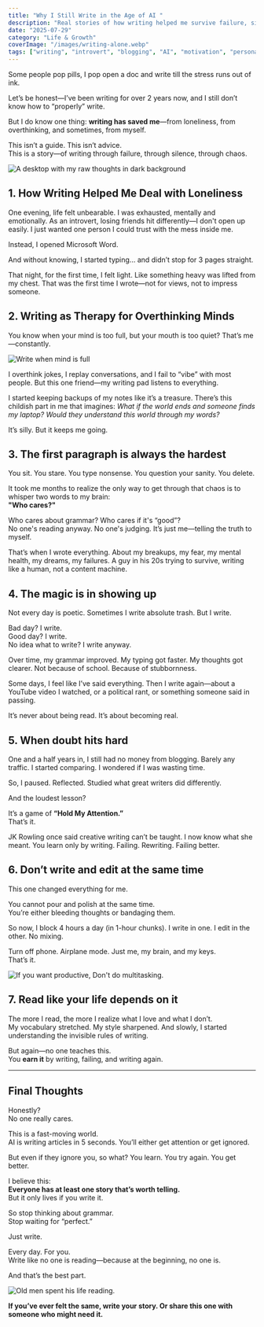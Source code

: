 ```yaml
---
title: "Why I Still Write in the Age of AI "
description: "Real stories of how writing helped me survive failure, silence, and overthinking—proof that authentic words still matter."
date: "2025-07-29"
category: "Life & Growth"
coverImage: "/images/writing-alone.webp"
tags: ["writing", "introvert", "blogging", "AI", "motivation", "personal growth"]
---
```



<Quote>
Some people pop pills, I pop open a doc and write till the stress runs out of ink.
</Quote>

Let’s be honest—I’ve been writing for over 2 years now, and I still don’t know how to “properly” write.

But I do know one thing: **writing has saved me**—from loneliness, from overthinking, and sometimes, from myself.

This isn’t a guide. This isn’t advice.  
This is a story—of writing through failure, through silence, through chaos.

<Image
  src="/images/raw-writing.webp"
  alt="A desktop with my raw thoughts in dark background"
  width={800}
  height={400}
  className="rounded-xl mx-auto my-6 shadow-lg"
/>

## 1. How Writing Helped Me Deal with Loneliness

One evening, life felt unbearable. I was exhausted, mentally and emotionally. As an introvert, losing friends hit differently—I don't open up easily. I just wanted one person I could trust with the mess inside me.

Instead, I opened Microsoft Word.

And without knowing, I started typing... and didn’t stop for 3 pages straight.

That night, for the first time, I felt light. Like something heavy was lifted from my chest. That was the first time I wrote—not for views, not to impress someone.

## 2. Writing as Therapy for Overthinking Minds

You know when your mind is too full, but your mouth is too quiet? That’s me—constantly.

<Image
  src="/images/mindful.webp"
  alt="Write when mind is full"
  width={800}
  height={400}
  className="rounded-xl mx-auto my-6 shadow-lg"
/>

I overthink jokes, I replay conversations, and I fail to “vibe” with most people. But this one friend—my writing pad listens to everything.

I started keeping backups of my notes like it’s a treasure. There’s this childish part in me that imagines: *What if the world ends and someone finds my laptop? Would they understand this world through my words?*

It’s silly. But it keeps me going.

## 3. The first paragraph is always the hardest

You sit. You stare. You type nonsense. You question your sanity. You delete.

It took me months to realize the only way to get through that chaos is to whisper two words to my brain:  
**"Who cares?"**

Who cares about grammar? Who cares if it's “good”?  
No one's reading anyway. No one's judging. It’s just me—telling the truth to myself.

That’s when I wrote everything. About my breakups, my fear, my mental health, my dreams, my failures. A guy in his 20s trying to survive, writing like a human, not a content machine.

## 4. The magic is in showing up

Not every day is poetic. Sometimes I write absolute trash. But I write.

Bad day? I write.  
Good day? I write.  
No idea what to write? I write anyway.

Over time, my grammar improved. My typing got faster. My thoughts got clearer. Not because of school. Because of stubbornness.

Some days, I feel like I’ve said everything. Then I write again—about a YouTube video I watched, or a political rant, or something someone said in passing.

It’s never about being read. It’s about becoming real.

## 5. When doubt hits hard

One and a half years in, I still had no money from blogging. Barely any traffic. I started comparing. I wondered if I was wasting time.

So, I paused. Reflected. Studied what great writers did differently.

And the loudest lesson?  

It’s a game of **“Hold My Attention.”**  
That’s it.

JK Rowling once said creative writing can’t be taught. I now know what she meant. You learn only by writing. Failing. Rewriting. Failing better.

## 6. Don’t write and edit at the same time

This one changed everything for me.

You cannot pour and polish at the same time.  
You’re either bleeding thoughts or bandaging them.

So now, I block 4 hours a day (in 1-hour chunks). I write in one. I edit in the other. No mixing.

Turn off phone. Airplane mode. Just me, my brain, and my keys.  
That’s it.

<Image
  src="/images/multitasking.webp"
  alt="If you want productive, Don't do multitasking."
  width={800}
  height={400}
  className="rounded-xl mx-auto my-6 shadow-lg"
/>

## 7. Read like your life depends on it

The more I read, the more I realize what I love and what I don’t.  
My vocabulary stretched. My style sharpened. And slowly, I started understanding the invisible rules of writing.

But again—no one teaches this.  
You **earn it** by writing, failing, and writing again.

---

## Final Thoughts

Honestly?  
No one really cares.

This is a fast-moving world.  
AI is writing articles in 5 seconds. You’ll either get attention or get ignored.

But even if they ignore you, so what? You learn. You try again. You get better.

I believe this:  
**Everyone has at least one story that’s worth telling.**  
But it only lives if you write it.

So stop thinking about grammar.  
Stop waiting for “perfect.”

Just write.

Every day. For you.  
Write like no one is reading—because at the beginning, no one is.

And that’s the best part.

<Image
  src="/images/bookreader.webp"
  alt="Old men spent his life reading."
  width={800}
  height={400}
  className="rounded-xl mx-auto my-6 shadow-lg"
/>

**If you’ve ever felt the same, write your story. Or share this one with someone who might need it.**
